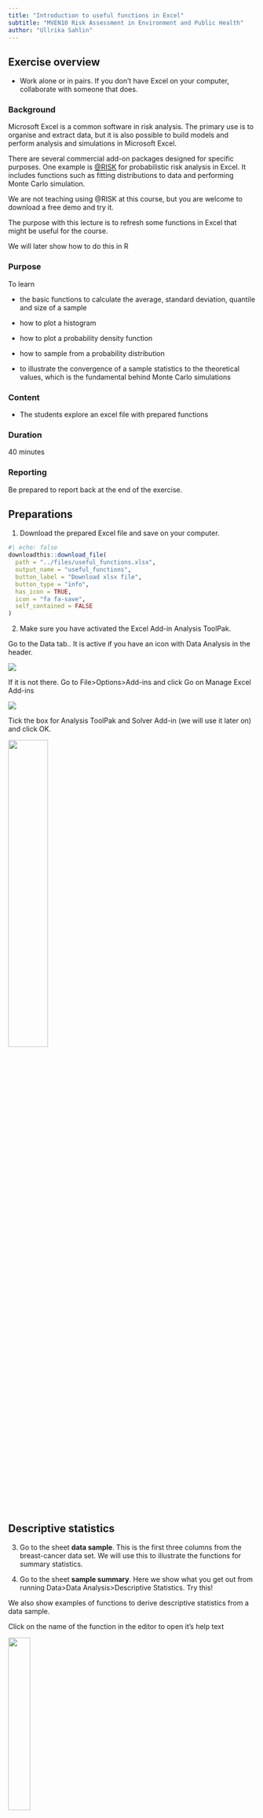 ```yaml
---
title: "Introduction to useful functions in Excel"
subtitle: "MVEN10 Risk Assessment in Environment and Public Health"
author: "Ullrika Sahlin"
---
```


## Exercise overview

- Work alone or in pairs. If you don't have Excel on your computer, collaborate with someone that does. 

### Background

Microsoft Excel is a common software in risk analysis. The primary use is to organise and extract data, but it is also possible to build models and perform analysis and simulations in Microsoft Excel.

There are several commercial add-on packages designed for specific purposes. One example is [@RISK](https://lumivero.com/products/at-risk/) for probabilistic risk analysis in Excel. It includes functions such as fitting distributions to data and performing Monte Carlo simulation. 

We are not teaching using @RISK at this course, but you are welcome to download a free demo and try it. 

The purpose with this lecture is to refresh some functions in Excel that might be useful for the course. 

We will later show how to do this in R

### Purpose

To learn 

- the basic functions to calculate the average, standard deviation, quantile and size of a sample

- how to plot a histogram

- how to plot a probability density function 

- how to sample from a probability distribution

- to illustrate the convergence of a sample statistics to the theoretical values, which is the fundamental behind Monte Carlo simulations

### Content

- The students explore an excel file with prepared functions

### Duration

40 minutes

### Reporting

Be prepared to report back at the end of the exercise.

## Preparations

(@) Download the prepared Excel file and save on your computer.

```r
#| echo: false
downloadthis::download_file(
  path = "../files/useful_functions.xlsx",
  output_name = "useful_functions",
  button_label = "Download xlsx file",
  button_type = "info",
  has_icon = TRUE,
  icon = "fa fa-save",
  self_contained = FALSE
)
```

(@) Make sure you have activated the Excel Add-in Analysis ToolPak. 

Go to the Data tab.. It is active if you have an icon with Data Analysis in the header. 

![](../img/xlsx2.png)

If it is not there. Go to File>Options>Add-ins and click Go on Manage Excel Add-ins

![](../img/xlsx1.png)

Tick the box for Analysis ToolPak and Solver Add-in (we will use it later on) and click OK.

![](../img/xlsx3.png){width=40%}

## Descriptive statistics

(@) Go to the sheet **data sample**. This is the first three columns from the breast-cancer data set. We will use this to illustrate the functions for summary statistics.

(@) Go to the sheet **sample summary**. Here we show what you get out from running Data>Data Analysis>Descriptive Statistics. Try this!

We also show examples of functions to derive descriptive statistics from a data sample. 

:::{.callout-tip}
Click on the name of the function in the editor to open it's help text

![](../img/xlsx4.png){width=30%}
:::

(@) Calculate the three summary statistics described in the green area of the sheet. 

- The third quartile in the sample, P75, should be 15.78

- The 5% quantile (or 5th percentile), P05, should be 9.52

- The coefficient of variation is the ratio between the sample standard deviation and the sample mean, and should be 25%

:::{.callout-tip}
Solutions are found at the end of this document - but try first! 
:::

## Histogram 

(@) Go to the sheet **plot a histogram** and explore the two ways to create a histogram. 

## Probability functions

(@) Go to the sheet **probability functions**. 

Here we listed the functions available in a standard Excel. A density (PDF) and a probability (CDF) is calculated using the function ending with .DIST, but with different arguments. A quantile is calculated with the function ending with .INV. Different distributions are considered by using the name or short name before .DIST or .INV.

(@) Calculate the probability that a normally distributed variable with mean 14 and standard deviation 3.5 is less than 10
- Answer should be 0.127

(@) Find the 95% quantile in the same distribution
- Answer should be 19.8

(@) Calculate the probability that an exponentially distributed variable with mean 14 is less than 10
- Answer should be 0.51

## Plot probability distributions

The general principle to plot a function is to create pairs of x-y values that are connected by a line. 

(@) Go to the sheet **plot probability distribution** and study the plotting of the probability density function for a normal distribution with mean 14 and standard deviation 3.5. 

- Column A: pp-values are probabilities going from 0.01 to 0.99 - this is a trick to avoid having to create new x-values every time we change the parameters of the distribution. 

- Column B: the x-values are generated by calculating the quantile for each pp-value 

- Column C: the y-values (probability density) is calculated for each x-value

(@) See what happens when you change the values of the parameters mean and standard deviation (yellow cells)

:::{.callout-tip}
The only thing you need to change are the parameters!

Linking functions to each other will save a lot of time and reduce the risk for errors when you work with excel. 
:::

:::{.callout-warning title="Extra"}
If you feel you have the time or do another time:

Copy the sheet and refine the grid by using pp-values from 0.001 to 0.999. 
:::

## Random sampling

(@) Go to the sheet **random sampling**. 

All sample generators start with a random number between 0 and 1. This is also a sample from a uniform distribution. 

:::{.callout-tip}
Press F9 to make a new draw
:::

(@) Type into cell D4 a function that generates a uniform random number in the interval 1 to 6. Hint: check out the help text for RAND

A random draw from a probability distribution can be generated by the inverse method. 
- Draws pp-values from a uniform distribution between 0 and 1
- Transform them into quantiles of the target distribution

(@) The inverse method is demonstrated in cell D6 where it generates random draws from a normal distribution

(@) In cell D8 we draw from a beta distribution

The inverse method is used for generating random values from probability distributions in Monte Carlo simulations.

## Compare descriptive statistics against theoretical values

Wow - now we can generate data where we know the true value on parameters and all theoretical probabilities and quantiles, and compare with what we get when deriving descriptive statistics from the random sample. 

Now we can explore the importance of large number of random numbers to gett good approximations when doing Monte Carlo simulations.

(@) Go to the final sheet **compare**

This sheet generates a random sample from a beta distribution. 

A beta distribution has two parameters $\alpha$ and $\beta$ 

The expected value of a beta distributed variable is $\frac{\alpha}{\alpha+\beta}$

(@) Compare the calculated sample average to the theoretical expected value (green cells)

We can also derive the theoretical quantile, let us say the P95. 

(@) Compare the quantile from the sample with the quantile calculated from the inverse probability distribution function (blue cells)

- Which of them has the smallest difference? Why do you think it is like that?

:::{.callout-warning title="Extra"}
If you feel you have the time or do another time:

Explore what happens with the difference between theoretical and statistical values when you increase sample size from 20 to a high number (close to 1000)? 

Tip: Drag the formula in column B27 down to a row with a large number.
:::

## Solutions

### Functions in Excel

QUARTILE.INC('data sample'!C:C,3)

PERCENTILE.INC('data sample'!C:C,0.05)

STDEV.S('data sample'!C:C)/AVERAGE('data sample'!C:C)*100

NORM.DIST(10,14,3.5,1)

NORM.INV(0.95,14,3.5)

EXPON.DIST(10,1/14,1)

RAND()*(6-1)+1

### Functions in R

You can find a reproduction of the calculations, visualisations and simulations using R. Look at them before doing the exercises on Sept 6th.

[Useful functions reproduced using R]((../ex/useful_functions_with_R.qmd))

